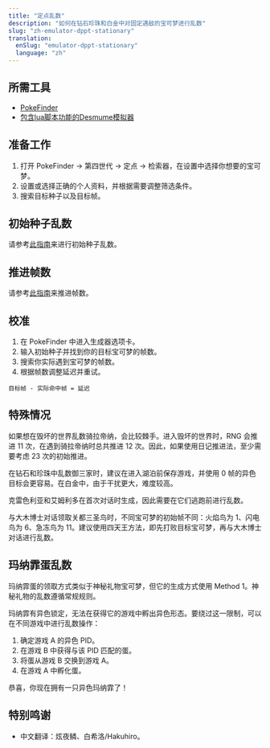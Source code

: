 ```yaml
---
title: "定点乱数"
description: "如何在钻石珍珠和白金中对固定遇敌的宝可梦进行乱数"
slug: "zh-emulator-dppt-stationary"
translation:
  enSlug: "emulator-dppt-stationary"
  language: "zh"
---
```


## 所需工具

- [PokeFinder](/pokefinder)
- [包含lua脚本功能的Desmume模拟器](/desmume-setup)

## 准备工作

1. 打开 PokeFinder -> 第四世代 -> 定点 -> 检索器，在设置中选择你想要的宝可梦。
2. 设置或选择正确的个人资料，并根据需要调整筛选条件。
3. 搜索目标种子以及目标帧。

## 初始种子乱数

请参考[此指南](/dppt-initial-seed)来进行初始种子乱数。

## 推进帧数

请参考[此指南](/dppt-advance-rng)来推进帧数。

## 校准

1. 在 PokeFinder 中进入生成器选项卡。
2. 输入初始种子并找到你的目标宝可梦的帧数。
3. 搜索你实际遇到宝可梦的帧数。
4. 根据帧数调整延迟并重试。

```
目标帧 - 实际命中帧 = 延迟
```

## 特殊情况

如果想在毁坏的世界乱数骑拉帝纳，会比较棘手。进入毁坏的世界时，RNG 会推进 11 次，在遇到骑拉帝纳时总共推进 12 次。因此，如果使用日记推进法，至少需要考虑 23 次的初始推进。

在钻石和珍珠中乱数御三家时，建议在进入湖泊前保存游戏，并使用 0 帧的异色目标会更容易。在白金中，由于干扰更大，难度较高。

克雷色利亚和艾姆利多在首次对话时生成，因此需要在它们逃跑前进行乱数。

与大木博士对话领取关都三圣鸟时，不同宝可梦的初始帧不同：火焰鸟为 1、闪电鸟为 6、急冻鸟为 11。建议使用四天王方法，即先打败目标宝可梦，再与大木博士对话进行乱数。

## 玛纳霏蛋乱数

玛纳霏蛋的领取方式类似于神秘礼物宝可梦，但它的生成方式使用 Method 1。神秘礼物的乱数遵循常规规则。

玛纳霏有异色锁定，无法在获得它的游戏中孵出异色形态。要绕过这一限制，可以在不同游戏中进行乱数操作：

1. 确定游戏 A 的异色 PID。
2. 在游戏 B 中获得与该 PID 匹配的蛋。
3. 将蛋从游戏 B 交换到游戏 A。
4. 在游戏 A 中孵化蛋。

恭喜，你现在拥有一只异色玛纳霏了！

## 特别鸣谢

- 中文翻译：炫夜鳞、白希洛/Hakuhiro。
